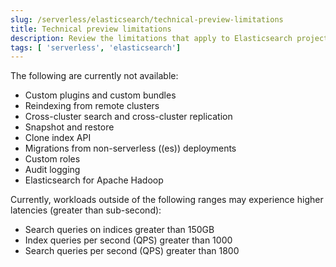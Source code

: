 ```yaml
---
slug: /serverless/elasticsearch/technical-preview-limitations
title: Technical preview limitations
description: Review the limitations that apply to Elasticsearch projects.
tags: [ 'serverless', 'elasticsearch']
---
```


<DocBadge template="technical preview" />

The following are currently not available:

- Custom plugins and custom bundles
- Reindexing from remote clusters
- Cross-cluster search and cross-cluster replication
- Snapshot and restore 
- Clone index API
- Migrations from non-serverless ((es)) deployments
- Custom roles 
- Audit logging
- Elasticsearch for Apache Hadoop

Currently, workloads outside of the following ranges may experience higher latencies (greater than sub-second):

- Search queries on indices greater than 150GB
- Index queries per second (QPS) greater than 1000
- Search queries per second (QPS) greater than 1800